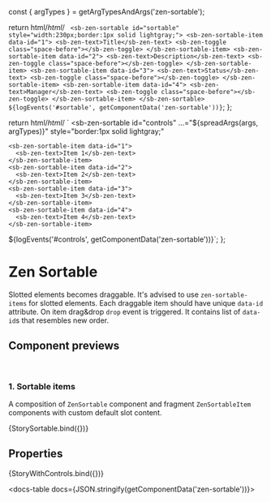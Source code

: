 const { argTypes } = getArgTypesAndArgs('zen-sortable');

<Meta title="Lists/Sortable/Sortable" component="zen-sortable" argTypes={argTypes} />

  return html/*html*/ `
    <sb-zen-sortable id="sortable" style="width:230px;border:1px solid lightgray;">
      <sb-zen-sortable-item data-id="1">
          <sb-zen-text>Title</sb-zen-text>
          <sb-zen-toggle class="space-before"></sb-zen-toggle>
      </sb-zen-sortable-item>
      <sb-zen-sortable-item data-id="2">
          <sb-zen-text>Description</sb-zen-text>
          <sb-zen-toggle class="space-before"></sb-zen-toggle>
      </sb-zen-sortable-item>
      <sb-zen-sortable-item data-id="3">
          <sb-zen-text>Status</sb-zen-text>
          <sb-zen-toggle class="space-before"></sb-zen-toggle>
      </sb-zen-sortable-item>
      <sb-zen-sortable-item data-id="4">
          <sb-zen-text>Manager</sb-zen-text>
          <sb-zen-toggle class="space-before"></sb-zen-toggle>
      </sb-zen-sortable-item>
    </sb-zen-sortable>
  ${logEvents('#sortable', getComponentData('zen-sortable'))}`;
};

  return html/*html*/ ` <sb-zen-sortable
    id="controls"
    ...="${spreadArgs(args, argTypes)}"
    style="border:1px solid lightgray;"
  >
    <sb-zen-sortable-item data-id="1">
      <sb-zen-text>Item 1</sb-zen-text>
    </sb-zen-sortable-item>
    <sb-zen-sortable-item data-id="2">
      <sb-zen-text>Item 2</sb-zen-text>
    </sb-zen-sortable-item>
    <sb-zen-sortable-item data-id="3">
      <sb-zen-text>Item 3</sb-zen-text>
    </sb-zen-sortable-item>
    <sb-zen-sortable-item data-id="4">
      <sb-zen-text>Item 4</sb-zen-text>
    </sb-zen-sortable-item>
  </sb-zen-sortable>
  ${logEvents('#controls', getComponentData('zen-sortable'))}`;
};

# Zen Sortable

Slotted elements becomes draggable. It's advised to use `zen-sortable-items` for slotted elements.  Each draggable item should have unique `data-id` attribute. On item drag&drop `drop` event is triggered. It contains list of `data-id`s that resembles new order.
<br />

## Component previews

<br />

### 1. Sortable items

A composition of `ZenSortable` component and fragment `ZenSortableItem` components with custom default slot content.

<Canvas>
  <Story name="Sortable">{StorySortable.bind({})}</Story>
</Canvas>

## Properties

<Canvas>
  <Story
    name="default"
    args={{
      ...getDefaultArgs(argTypes),
    }}
  >
    {StoryWithControls.bind({})}
  </Story>
</Canvas>

<ArgsTable story="default" />

<docs-table docs={JSON.stringify(getComponentData('zen-sortable'))}></docs-table>
